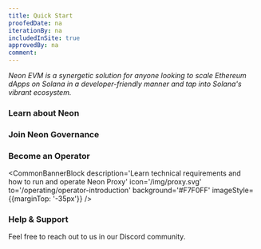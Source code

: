 ```yaml
---
title: Quick Start
proofedDate: na
iterationBy: na
includedInSite: true
approvedBy: na
comment:
---
```



*Neon EVM is a synergetic solution for anyone looking to scale Ethereum dApps on Solana in a developer-friendly manner and tap into Solana's vibrant ecosystem.*

<QuickStartList/>

### Learn about Neon

<CommonBannerBlock description='Read about the basics of the Neon ecosystem' icon='/img/learn.svg' to='/about/neon_ecosystem' background='#ECFFF8' />

### Join Neon Governance

<CommonBannerBlock description='Influence Neon’s ecosystem development<br /> by casting your vote' icon='/img/governance.svg' to='/governance/overview' background='#FFF1FA' />

### Become an Operator

<CommonBannerBlock description='Learn technical requirements and<br /> how to run and operate Neon Proxy' icon='/img/proxy.svg' to='/operating/operator-introduction' background='#F7F0FF' imageStyle={{marginTop: '-35px'}} />

### Help & Support

Feel free to reach out to us in our Discord community.

<ServiceLink title='Ask on Discord' description='Our 🧰 rescue team is ready to help' icon='/icons/discord.svg' link='https://discord.com/invite/d9BhxNWTsj' />
